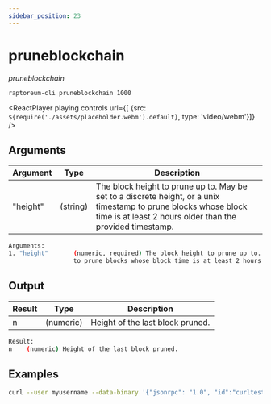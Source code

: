 ```yaml
---
sidebar_position: 23
---
```


# pruneblockchain

*pruneblockchain*

`raptoreum-cli pruneblockchain 1000`

<ReactPlayer playing controls url={[
    {src: `${require('./assets/placeholder.webm').default}`, type: 'video/webm'}]} />


## Arguments

| Argument | Type | Description |
|--|--|--|
| "height" | (string) | The block height to prune up to. May be set to a discrete height, or a unix timestamp to prune blocks whose block time is at least 2 hours older than the provided timestamp. |

```bash
Arguments:
1. "height"       (numeric, required) The block height to prune up to. May be set to a discrete height, or a unix timestamp
                  to prune blocks whose block time is at least 2 hours older than the provided timestamp.
```

## Output

| Result | Type | Description |
|--|--|--|
| n | (numeric) | Height of the last block pruned. |

```bash
Result:
n    (numeric) Height of the last block pruned.
```


## Examples

```bash
curl --user myusername --data-binary '{"jsonrpc": "1.0", "id":"curltest", "method": "pruneblockchain", "params": [1000] }' -H 'content-type: text/plain;' http://127.0.0.1:9998/
```
